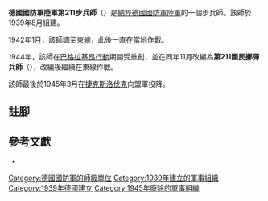 {{infobox military unit
|unit_name = 德國國防軍陸軍第211步兵師<br/>德國國防軍陸軍第211國民擲彈兵師
|image = 211th Infanterie-Division Logo.svg
|image_size = 150
|dates = 1939年8月至1945年3月
|country = {{flag|Nazi Germany}}
|branch = [[納粹德國陸軍|陸軍]]
|type = [[步兵|步兵]]
|role =
|size = [[师_(军队)|師]]
|command_structure =
|garrison =
|garrison_label =
|nickname =
|motto =
|colors =
|colors_label =
|march =
|mascot =
|battles =
}}

'''德國國防軍陸軍第211步兵師'''（{{lang-de|'''211. Infanterie-Division'''}}）是[[納粹德國|納粹德國]][[德國國防軍|國防軍]][[納粹德國陸軍|陸軍]]的一個步兵師。該師於1939年8月組建{{cfn|Mitcham|y=2007}}。

1942年1月，該師調至[[苏德战争|東線]]，此後一直在當地作戰。

1944年，該師在[[巴格拉基昂行動|巴格拉基昂行動]]期間受重創，並在同年11月改編為'''第211國民擲彈兵師'''（{{lang-de|'''211. Volksgrenadier-Division '''}}），改編後繼續在東線作戰。

該師最後於1945年3月在[[捷克斯洛伐克|捷克斯洛伐克]]向盟軍投降。

== 註腳 ==
{{reflist}}

== 參考文獻 ==
* {{Cite book|last=Mitcham |first=Samuel W., Jr.|author-link=Samuel W. Mitcham|title=German Order of Battle, Volume One: 1st – 290th Infantry Divisions in WWII|year=2007|publisher=Stackpole Books|location=PA; United States of America|isbn=978-0-8117-3416-5|ref={{sfnRef|Mitcham|y=2007}}}}

{{mil-stub}}
{{德國國防軍陸軍的步兵師}}
[[Category:德國國防軍的師級單位|Category:德國國防軍的師級單位]]
[[Category:1939年建立的軍事組織|Category:1939年建立的軍事組織]]
[[Category:1939年德國建立|Category:1939年德國建立]]
[[Category:1945年廢除的軍事組織|Category:1945年廢除的軍事組織]]